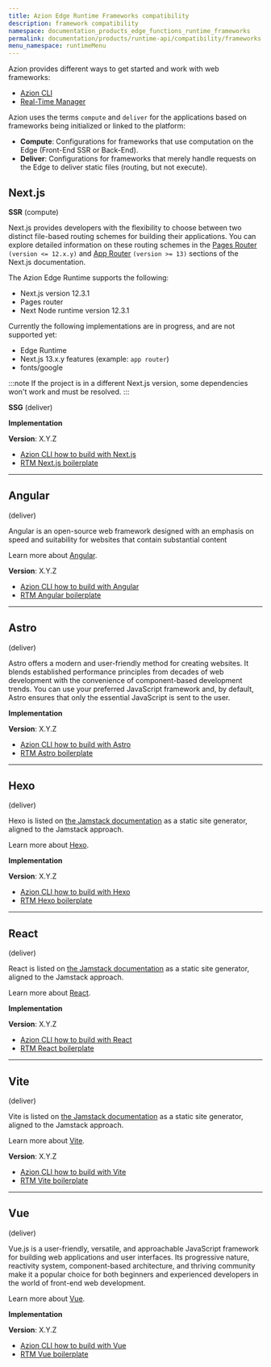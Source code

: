 ```yaml
---
title: Azion Edge Runtime Frameworks compatibility
description: framework compatibility
namespace: documentation_products_edge_functions_runtime_frameworks
permalink: documentation/products/runtime-api/compatibility/frameworks
menu_namespace: runtimeMenu
---
```


Azion provides different ways to get started and work with web frameworks: 

- [Azion CLI]()
- [Real-Time Manager]()

Azion uses the terms `compute` and `deliver` for the applications based on frameworks being initialized or linked to the platform:

- **Compute**: Configurations for frameworks that use computation on the Edge (Front-End SSR or Back-End).
- **Deliver**: Configurations for frameworks that merely handle requests on the Edge to deliver static files (routing, but not execute).


## Next.js 

**SSR** 
(compute)

Next.js provides developers with the flexibility to choose between two distinct file-based routing schemes for building their applications. You can explore detailed information on these routing schemes in the [Pages Router]() `(version <= 12.x.y)` and [App Router]() `(version >= 13)` sections of the Next.js documentation. 

The Azion Edge Runtime supports the following:

- Next.js version 12.3.1
- Pages router
- Next Node runtime version 12.3.1

Currently the following implementations are in progress, and are not supported yet:

- Edge Runtime
- Next.js 13.x.y features (example: `app router`)
- fonts/google

:::note
If the project is in a different Next.js version, some dependencies won't work and must be resolved.
:::

**SSG**
(deliver)

**Implementation**

**Version**: X.Y.Z

- [Azion CLI how to build with Next.js]()
- [RTM Next.js boilerplate]()

---

## Angular 
(deliver)

Angular is an open-source web framework designed with an emphasis on speed and suitability for websites that contain substantial content

Learn more about [Angular](https://angular.io/docs).

**Version**: X.Y.Z

- [Azion CLI how to build with Angular]()
- [RTM Angular boilerplate]()

---

## Astro
(deliver)

Astro offers a modern and user-friendly method for creating websites. It blends established performance principles from decades of web development with the convenience of component-based development trends. You can use your preferred JavaScript framework and, by default, Astro ensures that only the essential JavaScript is sent to the user.

**Implementation**

**Version**: X.Y.Z

- [Azion CLI how to build with Astro]()
- [RTM Astro boilerplate]()

---

## Hexo
(deliver)

Hexo is listed on [the Jamstack documentation](https://jamstack.org/generators/hexo/) as a static site generator, aligned to the Jamstack approach.

Learn more about [Hexo](https://hexo.io/docs/).

**Implementation**

**Version**: X.Y.Z

- [Azion CLI how to build with Hexo]()
- [RTM Hexo boilerplate]()

---


## React
(deliver)

React is listed on [the Jamstack documentation](https://jamstack.org/generators/react-static/) as a static site generator, aligned to the Jamstack approach.

Learn more about [React](https://react.dev/).

**Implementation**

**Version**: X.Y.Z


- [Azion CLI how to build with React]()
- [RTM React boilerplate]()

---

## Vite
(deliver)

Vite is listed on [the Jamstack documentation](https://jamstack.org/generators/vite/) as a static site generator, aligned to the Jamstack approach.

Learn more about [Vite](https://vitejs.dev/).

**Version**: X.Y.Z

- [Azion CLI how to build with Vite]()
- [RTM Vite boilerplate]()

---

## Vue
(deliver)

Vue.js is a user-friendly, versatile, and approachable JavaScript framework for building web applications and user interfaces. Its progressive nature, reactivity system, component-based architecture, and thriving community make it a popular choice for both beginners and experienced developers in the world of front-end web development.

Learn more about [Vue](https://vuejs.org/guide/introduction.html).

**Implementation**

**Version**: X.Y.Z

- [Azion CLI how to build with Vue]()
- [RTM Vue boilerplate]()
